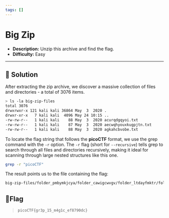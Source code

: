 ---
tags: []
---
# Big Zip

- **Description:** Unzip this archive and find the flag.
- **Difficulty:** Easy

---

## 🔎 Solution
After extracting the zip archive, we discover a massive collection of files and directories - a total of 3076 items.
```bash
> ls -la big-zip-files    
total 3076
drwxrwxr-x 121 kali kali 36864 May  3  2020 .
drwxr-xr-x   7 kali kali  4096 May 24 10:15 ..
-rw-rw-r--   1 kali kali    88 May  3  2020 acurqdgqyoi.txt
-rw-rw-r--   1 kali kali    87 May  3  2020 aecwqhyouxkugpjtn.txt
-rw-rw-r--   1 kali kali    88 May  3  2020 agkahcbvobe.txt
```

To locate the flag string that follows the **picoCTF** format, we use the grep command with the `-r` option.
The `-r` flag (short for `--recursive`) tells grep to search through all files and directories recursively, making it ideal for scanning through large nested structures like this one.
```bash
grep -r "picoCTF"
```
The result points us to the file containing the flag:
```bash  
big-zip-files/folder_pmbymkjcya/folder_cawigcwvgv/folder_ltdayfmktr/folder_fnpfclfyee/whzxrpivpqld.txt:information on the record will last a billion years. Genes and brains and books encode picoCTF{gr3p_15_m4g1c_ef8790dc}
```

## 🚩Flag
> `picoCTF{gr3p_15_m4g1c_ef8790dc}`

